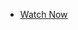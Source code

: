 - [Watch Now](https://egghead.io/playlists/build-a-full-stack-jamstack-application-with-gatsby-c6f8?af=6xn1w)
